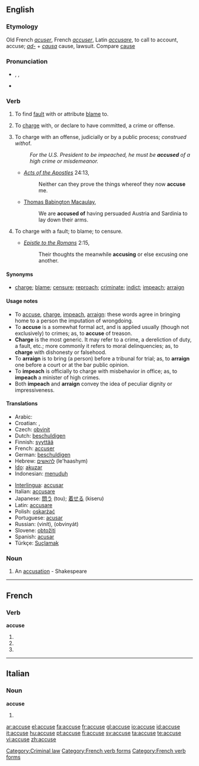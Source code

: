 {{webster}}
{{rfc}}
==English==

===Etymology===
Old French ''[[acuser]]'', French ''[[accuser]]'', Latin ''[[accusare]]'', to call to account, accuse; ''[[ad-]]'' + ''[[causa]]'' cause, lawsuit. Compare [[cause]]

===Pronunciation===
*{{enPR|əkyo͞ozʹ}}, {{IPA|/əˈkjuːz/}}, {{SAMPA|/@"kju:z/}}
*{{rhymes|uːz}}

===Verb===
{{en-verb|accus|ing}}

# {{transitive}} To find [[fault]] with or attribute [[blame]] to.
# {{transitive}} To [[charge]] with, or declare to have committed, a crime or offense.
# {{context|transitive|law}} To charge with an offense, judicially or by a public process; ''construed with ''of''.''
#: ''For the U.S. President to be impeached, he must be '''accused''' of a high crime or misdemeanor.''
#* ''[[w:Acts of the Apostles|Acts of the Apostles]]'' 24:13,
#*: Neither can they prove the things whereof they now '''accuse''' me.
#* [[w:Thomas Babington Macaulay, 1st Baron Macaulay|Thomas Babington Macaulay]],
#*: We are '''accused of''' having persuaded Austria and Sardinia to lay down their arms.
# {{transitive}} To charge with a fault; to blame; to censure.
#* ''[[w:Epistle to the Romans|Epistle to the Romans]]'' 2:15,
#*: Their thoughts the meanwhile '''accusing''' or else excusing one another.

====Synonyms====
*[[charge]]; [[blame]]; [[censure]]; [[reproach]]; [[criminate]]; [[indict]]; [[impeach]]; [[arraign]]

====Usage notes====
*To [[accuse]], [[charge]], [[impeach]], [[arraign]]: these words agree in bringing home to a person the imputation of wrongdoing.
*To '''accuse''' is a somewhat formal act, and is applied usually (though not exclusively) to crimes; as, to '''accuse''' of treason.
*'''Charge''' is the most generic. It may refer to a crime, a dereliction of duty, a fault, etc.; more commonly it refers to moral delinquencies; as, to '''charge''' with dishonesty or falsehood.
*To '''arraign''' is to bring (a person) before a tribunal for trial; as, to '''arraign''' one before a court or at the bar public opinion.
*To '''impeach''' is officially to charge with misbehavior in office; as, to '''impeach''' a minister of high crimes.
*Both '''impeach''' and '''arraign''' convey the idea of peculiar dignity or impressiveness.

====Translations====
{{trans-top|to attribute blame to someone}}
*Arabic: {{ARchar|[[إتهم]]}}
*Croatian: {{t|hr|optužiti}}, {{t|hr|okriviti}}
*Czech: [[obvinit]]
*Dutch: [[beschuldigen]]
*Finnish: [[syyttää]]
*French: [[accuser]]
*German: [[beschuldigen]]
*Hebrew: [[להאשים]] (le'haashym)
*[[Ido]]: [[akuzar]]
*Indonesian: [[tuduh|menuduh]]
{{trans-mid}}
*[[Interlingua]]: [[accusar]]
*Italian: [[accusare]]
*Japanese: [[問う]] (tou); [[着せる]] (kiseru)
*Latin: [[accusare]]
*Polish: [[oskarżać]]
*Portuguese: [[acusar]]
*Russian: {{t|ru|винить}} (vinít), {{t|ru|обвинять}} (obvinyát)
*Slovene: [[obtožiti]]
*Spanish: [[acusar]]
*Türkçe: [[Suçlamak]]
{{trans-bottom}}

===Noun===
{{en-noun}}

# {{obsolete}} An [[accusation]] - Shakespeare

[[Category:Criminal law]]

----

==French==

===Verb===
'''accuse'''

# {{form of|First- and third-person singular indicative present|accuser}}
# {{form of|First- and third-person singular subjunctive present|accuser}}
# {{form of|Ordinary second-person singular imperative present|accuser}}[[Category:French verb forms]]

[[Category:French verb forms]]

----

==Italian==

===Noun===
'''accuse''' {{f}}

# {{plural of|accusa|lang=Italian}}

[[ar:accuse]]
[[el:accuse]]
[[fa:accuse]]
[[fr:accuse]]
[[gl:accuse]]
[[io:accuse]]
[[id:accuse]]
[[it:accuse]]
[[hu:accuse]]
[[pt:accuse]]
[[fi:accuse]]
[[sv:accuse]]
[[ta:accuse]]
[[te:accuse]]
[[vi:accuse]]
[[zh:accuse]]